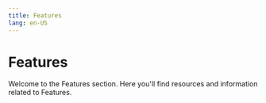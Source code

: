 ```yaml
---
title: Features
lang: en-US
---
```



# Features

Welcome to the Features section. Here you'll find resources and information related to Features.

<Cards>
  <Card title="Op Txproxy" href="/stack/operators/features/op-txproxy" />
  <Card title="Proxyd" href="/stack/operators/features/proxyd" />
</Cards>